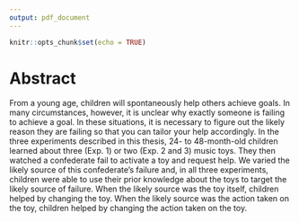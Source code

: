 ```yaml
---
output: pdf_document
---
```


```r
knitr::opts_chunk$set(echo = TRUE)
```

# Abstract

From a young age, children will spontaneously help others achieve goals. In many circumstances, however, it is unclear why exactly someone is failing to achieve a goal. In these situations, it is necessary to figure out the likely reason they are failing so that you can tailor your help accordingly. In the three experiments described in this thesis, 24- to 48-month-old children learned about three (Exp. 1) or two (Exp. 2 and 3) music toys. They then watched a confederate fail to activate a toy and request help. We varied the likely source of this confederate's failure and, in all three experiments, children were able to use their prior knowledge about the toys to target the likely source of failure. When the likely source was the toy itself, children helped by changing the toy. When the likely source was the action taken on the toy, children helped by changing the action taken on the toy.